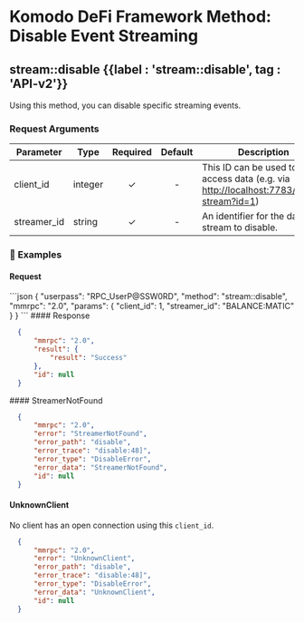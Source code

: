 
# Komodo DeFi Framework Method: Disable Event Streaming

## stream::disable {{label : 'stream::disable', tag : 'API-v2'}}

Using this method, you can disable specific streaming events.

### Request Arguments

| Parameter    | Type    | Required | Default | Description                                                                                                                      |
| ------------ | ------- | :------: | :-----: | -------------------------------------------------------------------------------------------------------------------------------- |
| client\_id   | integer |     ✓    |    -    | This ID can be used to access data (e.g. via [http://localhost:7783/event-stream?id=1](http://localhost:7783/event-stream?id=1)) |
| streamer\_id | string  |     ✓    |    -    | An identifier for the data stream to disable.                                                                                    |

### 📌 Examples

#### Request

<CodeGroup title="stream::disable" tag="POST" label="stream::disable" mm2MethodDecorate="true">
  ```json
  {
    "userpass": "RPC_UserP@SSW0RD",
    "method": "stream::disable",
    "mmrpc": "2.0",
    "params": {
      "client_id": 1,
      "streamer_id": "BALANCE:MATIC"
    }
  }
  ```
</CodeGroup>

<CollapsibleSection expandedText="Hide Response" collapsedText="Show Response">
  #### Response

  ```json
    {
        "mmrpc": "2.0",
        "result": {
            "result": "Success"
        },
        "id": null
    }
  ```
</CollapsibleSection>

<CollapsibleSection expandedText="Hide Errors" collapsedText="Show Errors">
  #### StreamerNotFound

  ```json
    {
        "mmrpc": "2.0",
        "error": "StreamerNotFound",
        "error_path": "disable",
        "error_trace": "disable:48]",
        "error_type": "DisableError",
        "error_data": "StreamerNotFound",
        "id": null
    }
  ```

  #### UnknownClient

  No client has an open connection using this `client_id`.

  ```json
    {
        "mmrpc": "2.0",
        "error": "UnknownClient",
        "error_path": "disable",
        "error_trace": "disable:48]",
        "error_type": "DisableError",
        "error_data": "UnknownClient",
        "id": null
    }
  ```
</CollapsibleSection>
